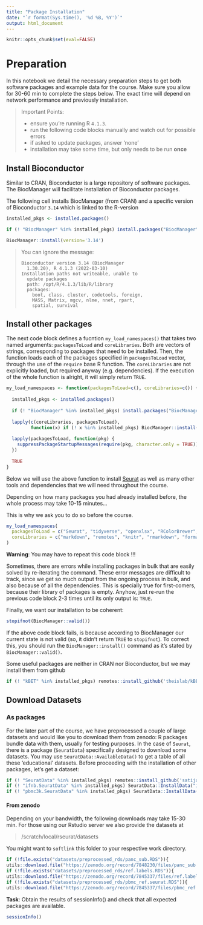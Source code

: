 ```yaml
---
title: "Package Installation"
date: "`r format(Sys.time(), '%d %B, %Y')`"
output: html_document
---
```


```r
knitr::opts_chunk$set(eval=FALSE)
```
# Preparation

In this notebook we detail the necessary preparation steps to get both software packages and example data for the course.
Make sure you allow for 30-60 min to complete the steps below.
The exact time will depend on network performance and previously installation.

> Important Points:
>
- ensure you're running R `4.1.3`.
- run the following code blocks manually and watch out for possible errors
- if asked to update packages, answer 'none'
- installation may take some time, but only needs to be run **once**


## Install Bioconductor

Similar to CRAN, Bioconductor is a large repository of software packages.
The BiocManager will facilitate installation of Bioconductor packages.

The following cell installs BiocManager (from CRAN) and a specific version of Bioconductor `3.14` which is linked to the R-version
```r
installed_pkgs <- installed.packages()

if (! "BiocManager" %in% installed_pkgs) install.packages("BiocManager")

BiocManager::install(version='3.14')
```
> You can ignore the message:
> 
> ```
> Bioconductor version 3.14 (BiocManager
>   1.30.20), R 4.1.3 (2022-03-10)
> Installation paths not writeable, unable to
>   update packages
>   path: /opt/R/4.1.3/lib/R/library
>   packages:
>     boot, class, cluster, codetools, foreign,
>     MASS, Matrix, mgcv, nlme, nnet, rpart,
>     spatial, survival
> ```


## Install other packages

The next code block defines a fucntion `my_load_namespaces()` that takes two named arguments: `packagesToLoad` and `coreLibraries`. Both are vectors of strings, corresponding to packages that need to be installed. Then, the function loads each of the packages specified in `packagesToLoad` vector, through the use of the `require` base R function. The `coreLibraries` are not explicitly loaded, but required anyway (e.g. dependencies). If the execution of the whole function is alright, it will simply return `TRUE`.

```r
my_load_namespaces <- function(packagesToLoad=c(), coreLibraries=c()) {
  
  installed_pkgs <- installed.packages()
  
  if (! "BiocManager" %in% installed_pkgs) install.packages("BiocManager")
  
  lapply(c(coreLibraries, packagesToLoad),
         function(x) if (! x %in% installed_pkgs) BiocManager::install(x, ask = FALSE))
  
  lapply(packagesToLoad, function(pkg) {
    suppressPackageStartupMessages(require(pkg, character.only = TRUE))
  })
  
  TRUE
}
```



Below we will use the above function to install [Seurat](https://satijalab.org/seurat/) as well as many other tools and dependencies that we will need throughout the course. 

Depending on how many packages you had already installed before, the whole process may take 10-15 minutes...

This is why we ask you to do so before the course.

```r
my_load_namespaces(
  packagesToLoad = c("Seurat", "tidyverse", "openxlsx", "RColorBrewer", "patchwork", "future","glmGamPoi"),
  coreLibraries = c("markdown", "remotes", "knitr", "rmarkdown", "formatR", "DT", "reticulate", "sessioninfo", "limma", "DESeq2", "uwot", "future.apply", "metap", "enrichR", "shiny", "SingleCellExperiment", "remotes", "bookdown")
)
```

**Warning**: You may have to repeat this code block !!!

Sometimes, there are errors while installing packages in bulk that are easily solved by re-iterating the command. These error messages are difficult to track, since we get so much output from the ongoing process in bulk, and also because of all the dependencies. This is specially true for first-comers, because their library of packages is empty. Anyhow, just re-run the previous code block 2-3 times until its only output is: `TRUE`.

Finally, we want our installation to be coherent:

```r
stopifnot(BiocManager::valid())
```

If the above code block fails, is because according to BiocManager our current state is not valid (so, it didn't return `TRUE` to `stopifnot`). To correct this, you should run the `BiocManager::install()` command as it's stated by `BiocManager::valid()`.

Some useful packages are neither in CRAN nor Bioconductor, but we may install them from github

```r
if (! "kBET" %in% installed_pkgs) remotes::install_github('theislab/kBET')
```



## Download Datasets


### As packages




For the later part of the course, we have preprocessed a couple of large datasets and would like you to download them from zenodo:
R packages bundle data with them, usually for testing purposes. In the case of `Seurat`, there is a package (`SeuratData`) specifically designed to download some datasets. You may use `SeuratData::AvailableData()` to get a table of all these 'educational' datasets. Before proceeding with the installation of other packages, let's get a dataset:

```r
if (! "SeuratData" %in% installed_pkgs) remotes::install_github('satijalab/seurat-data')
if (! "ifnb.SeuratData" %in% installed_pkgs) SeuratData::InstallData("ifnb")
if (! "pbmc3k.SeuratData" %in% installed_pkgs) SeuratData::InstallData("pbmc3k")
```

#### From zenodo

Depending on your bandwidth, the following downloads may take 15-30 min.
For those using our Rstudio server we also provide the datasets at

> /scratch/local/rseurat/datasets

You might want to `softlink` this folder to your respective work directory.
```r
if (!file.exists("datasets/preprocessed_rds/panc_sub.RDS")){
utils::download.file("https://zenodo.org/record/7848230/files/panc_sub.RDS?download=1",destfile="datasets/preprocessed_rds/panc_sub.RDS",method="wget")}
if (!file.exists("datasets/preprocessed_rds/ref.labels.RDS")){
utils::download.file("https://zenodo.org/record/7845337/files/ref.labels.RDS?download=1",destfile="datasets/preprocessed_rds/ref.labels.RDS",method="wget")}
if (!file.exists("datasets/preprocessed_rds/pbmc_ref.seurat.RDS")){
utils::download.file("https://zenodo.org/record/7845337/files/pbmc_ref.seurat.RDS?download=1",destfile="datasets/preprocessed_rds/pbmc_ref.seurat.RDS",method="wget")}

```


**Task**:  Obtain the results of sessionInfo() and check that all expected packages are available.

```r
sessionInfo()
```